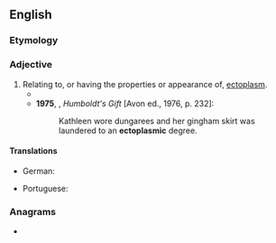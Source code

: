 ==English==

===Etymology===
{{suffix|en|ectoplasm|ic}}

===Adjective===
{{en-adj}}

# Relating to, or having the properties or appearance of, [[ectoplasm]].
#* {{quote-book|1=en|year=1926|author=Sir Arthur Conan Doyle|authorlink=Arthur Conan Doyle|title=The Land of Mist|url=http://gutenberg.net.au/ebooks06/0601351h.html|passage="In this case being unable, owing to the evil conditions which you have yourself created, to build up an '''ectoplasmic''' form they wrapped the unconscious medium in an '''ectoplasmic''' covering, and sent him forth from the cabinet."}}
#*'''1975''', {{w|Saul Bellow}}, ''Humboldt's Gift'' [Avon ed., 1976, p. 232]:
#*: Kathleen wore dungarees and her gingham skirt was laundered to an '''ectoplasmic''' degree.

====Translations====
{{trans-top|of or relating to ectoplasm}}
* German: {{t|de|ektoplasmisch}}
{{trans-mid}}
* Portuguese: {{t+|pt|ectoplásmico}}
{{trans-bottom}}

===Anagrams===
* {{anagrams|en|a=acceilmopst|complicates}}